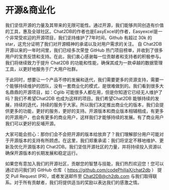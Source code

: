  # 开源&商业化

 我们坚信开源的力量及其带来的无限可能性。通过开源，我们能够共同创造有价值的工具，惠及全球社区。Chat2DB的作者也是EasyExcel的作者，Easyexcel是一个非常受欢迎的开源项目，我们坚持维护了7年时间，Github 有超过 30k 的 star，这充分证明了我们对开源精神的承诺以及对用户需求的关注。
 自 Chat2DB 开源以来的一年时间里，我们已经多次荣登 GitHub 热门项目榜单，并收到了很多用户的宝贵反馈和支持。在此，我们衷心感谢每一位贡献者和支持者的积极参与。我们将继续致力于提升 Chat2DB 的功能和性能，确保其成为一款卓越的数据管理工具，以更好地服务于广大用户社群。

 于此同时，想要让一个产品不停的发展和迭代，我们需要更多的资源支持，需要一个能够持续维护的团队，没有一套商业化的模式，是很难做到的。我们看到很多大名鼎鼎的开源项目，如：Cglib 可能很多人都在用，但是你知道它已经无人维护了吗？我们不希望Chat2DB 也成为这样的项目。我们希望Chat2DB 能够持续的发展，持续的迭代，持续的服务于大家。所以我们决定推出商业化的版本，我们会提供更多的功能，更好的服务，更好的支持。开源版本和商业版本相辅相成，有更多的开源用户，也会有更多的商业用户，这样我们才能够持续的发展。有了商业用户我们可以更好的反哺开源。

 大家可能会担心：那你们会不会把开源的版本给放弃了？我们理解部分用户可能对于开源版本的支持有所顾虑。在这里，我们郑重承诺：我们将坚定不移地维护、更新及优化开源版本的 Chat2DB。我们坚信开源社区的力量，并将持续投入资源以确保开源版本的长期发展和稳定运行。

 如果您有意加入我们的开源社区，贡献您的智慧与技能，我们热烈欢迎您！您可以通过访问我们的 GitHub 仓库（ https://github.com/codePhiliaX/chat2db ） 提交 Pull Request (PR)，或者发送邮件至 Chat2DB@ch2db.com 与我们取得联系。对于所有贡献者，我们将提供适当的奖励以表达我们的感激之情。